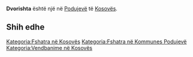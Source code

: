 {{Fshat në 
 | Emri                = Dvorishta
 | EmriAlt                = 
 | NAME_SHORT_FORM=      
 | NAME_GENERIC=      
 | NAME_SORT_NAME_RO=      DVORISHTA
 | FULL_NAME_RO = Dvorishta
 | FULL_NAME_ND_RO=Dvorishta
 | SORT_NAME_RG=DVORISHTA
 | FULL_NAME_RG=Dvorishta
 | FULL_NAME_ND_RG=Dvorishta
 | SRP_NAME_SHORT_FORM=      
 | SRP_NAME_GENERIC=      
 | SRP_NAME_SORT_NAME_RO=      
 | SRP_FULL_NAME_RO = 
 | SRP_FULL_NAME_ND_RO=
 | SRP_SORT_NAME_RG=
 | SRP_FULL_NAME_RG=
 | SRP_FULL_NAME_ND_RG=
 | Emri (Rasa dhanore) = 
 | Figura              = 
 | Shteti              = Kosovo
 | Komuna              = Podujevë
 | Kodi postar         = 
 | Sipërfaqja          = 

 | Popullsia           = 

 | Regj. i popullsisë  = 
 | Dend. e popullsisë  = 
 | Faqja zyrtare       = 
 <!--- Koordinatat ----> 
 | Gjerësia            = 43.070833
 | Gjatësia            = 21.127222
 | Lartësia            = 
}}
'''Dvorishta''' është një [[]] në [[Podujevë]] të [[Kosovës]].

<!-- == Gjeografia == -->
<!-- == Historia == -->
<!-- == Demografia == -->
== Shih edhe ==
{{Komuna Podujevë}}
{{Kosovo-Administrata-Cung}}

[[Kategoria:Fshatra në Kosovës]]
[[Kategoria:Fshatra në Kommunes Podujevë]]
[[Kategoria:Vendbanime në Kosovës]]